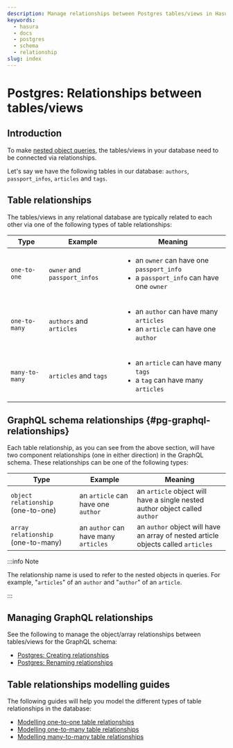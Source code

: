 ```yaml
---
description: Manage relationships between Postgres tables/views in Hasura
keywords:
  - hasura
  - docs
  - postgres
  - schema
  - relationship
slug: index
---
```


# Postgres: Relationships between tables/views

## Introduction

To make [nested object queries](/queries/postgres/nested-object-queries.mdx), the tables/views in your database need to
be connected via relationships.

Let's say we have the following tables in our database: `authors`, `passport_infos`, `articles` and `tags`.

## Table relationships

The tables/views in any relational database are typically related to each other via one of the following types of table
relationships:

| Type           | Example                      | Meaning                                                                                                      |
| -------------- | ---------------------------- | ------------------------------------------------------------------------------------------------------------ |
| `one-to-one`   | `owner` and `passport_infos` | <ul><li> an `owner` can have one `passport_info` </li><li> a `passport_info` can have one `owner` </li></ul> |
| `one-to-many`  | `authors` and `articles`     | <ul><li> an `author` can have many `articles` </li><li> an `article` can have one `author` </li></ul>        |
| `many-to-many` | `articles` and `tags`        | <ul><li> an `article` can have many `tags` </li><li> a `tag` can have many `articles` </li></ul>             |

## GraphQL schema relationships {#pg-graphql-relationships}

Each table relationship, as you can see from the above section, will have two component relationships (one in either
direction) in the GraphQL schema. These relationships can be one of the following types:

| Type                               | Example                              | Meaning                                                                           |
| ---------------------------------- | ------------------------------------ | --------------------------------------------------------------------------------- |
| `object relationship` (one-to-one) | an `article` can have one `author`   | an `article` object will have a single nested author object called `author`       |
| `array relationship` (one-to-many) | an `author` can have many `articles` | an `author` object will have an array of nested article objects called `articles` |

:::info Note

The relationship name is used to refer to the nested objects in queries. For example, "`articles`" of an `author` and
"`author`" of an `article`.

:::

## Managing GraphQL relationships

See the following to manage the object/array relationships between tables/views for the GraphQL schema:

- [Postgres: Creating relationships](/schema/postgres/table-relationships/create.mdx)
- [Postgres: Renaming relationships](/schema/postgres/table-relationships/rename.mdx)

## Table relationships modelling guides

The following guides will help you model the different types of table relationships in the database:

- [Modelling one-to-one table relationships](/guides/data-modelling/one-to-one.mdx)
- [Modelling one-to-many table relationships](/guides/data-modelling/one-to-many.mdx)
- [Modelling many-to-many table relationships](/guides/data-modelling/many-to-many.mdx)
